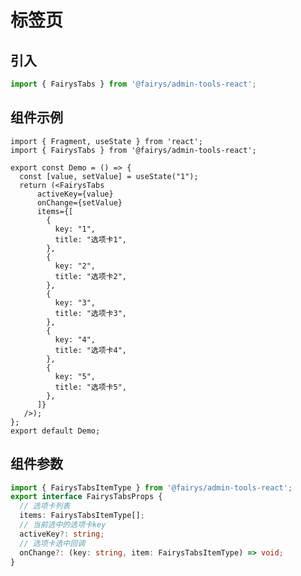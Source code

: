 # 标签页

## 引入

```ts
import { FairysTabs } from '@fairys/admin-tools-react';
```

## 组件示例

```tsx preview
import { Fragment, useState } from 'react';
import { FairysTabs } from '@fairys/admin-tools-react';

export const Demo = () => {
  const [value, setValue] = useState("1");
  return (<FairysTabs
      activeKey={value}
      onChange={setValue}
      items={[
        {
          key: "1",
          title: "选项卡1",
        },
        {
          key: "2",
          title: "选项卡2",
        },
        {
          key: "3",
          title: "选项卡3",
        },
        {
          key: "4",
          title: "选项卡4",
        },
        {
          key: "5",
          title: "选项卡5",
        },
      ]}
   />);
};
export default Demo;
```

## 组件参数

```ts
import { FairysTabsItemType } from '@fairys/admin-tools-react';
export interface FairysTabsProps {
  // 选项卡列表
  items: FairysTabsItemType[];
  // 当前选中的选项卡key
  activeKey?: string;
  // 选项卡选中回调
  onChange?: (key: string, item: FairysTabsItemType) => void;
}
```

